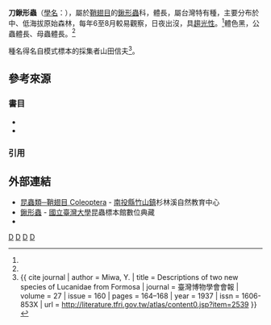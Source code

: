 {{Speciesbox
| taxon = Dorcus yamadai
| image = Dorcus yamadai (28050167752).jpg
| image_width = 260px
| image_caption = 雄蟲，攝於[[高雄|高雄]][[關山越嶺古道#中之關古道|中之關]]
| authority = ([[三輪勇四郎|Miwa]], 1934)
| synonyms =
*''Hemisodorcus yamadai'' {{small|Schenk, 2000}}
*''Macrodorcus yamadai'' {{small|Miwa, 1937}}
*''Nipponodorcus rubrofemoratus yamadai'' {{small|(Miwa, 1937)}}
|synonyms_ref=<ref name="taubif-namecode-422483"/>
}}
'''刀鍬形蟲'''（[[學名|學名]]：''{{sname|Dorcus yamadai}}''），屬於[[鞘翅目|鞘翅目]]的[[鍬形蟲|鍬形蟲]]科，體長{{convert|24|-|62|mm}}，屬台灣特有種，主要分布於中、低海拔原始森林，每年6至8月較易觀察，日夜出沒，具[[趨光性|趨光性]]。<ref name="taubif-namecode-422483"/>{{sfn|楊維晟|2008|p=34}}{{r|digitalarchives-46-d4-7f}}{{r|digitalarchives-46-d4-82}}體色黑，公蟲體長{{convert|26|-|62|mm}}、母蟲體長{{convert|24|-|38|mm}}。<ref name="TaiBNET-422483"/>

種名得名自模式標本的採集者山田信夫<ref name = Miwa>{{ cite journal | author = Miwa, Y. | title = Descriptions of two new species of Lucanidae from Formosa | journal = 臺灣博物學會會報 | volume = 27 | issue = 160 | pages = 164–168 | year = 1937 | issn = 1606-853X | url = http://literature.tfri.gov.tw/atlas/content0.jsp?item=2539 }}</ref>。

== 參考來源 ==
===書目===
*{{clref|楊維晟|2008|ref= {{cite isbn| 9789862162491 | ref= harv | noedit}}}}
*{{clref|張永仁|2006|ref= {{cite isbn|9573257831|ref=harv|noedit}}}}

===引用===
{{reflist|1|
refs= 
<ref name="taubif-namecode-422483">{{cite web |url=http://taibif.org.tw/taibif_search/species_detail.php?name_code=422483 |title=Dorcus yamadai (Miwa, 1937) 刀鍬形蟲 |publisher=台灣生物多樣性資訊入口網-TaiBIF |accessdate=2015-10-12 }}；2015-10-01日之前的前端介面舊版：{{cite web |url=http://taibif.tw/zh/namecode/422483 |title=Dorcus yamadai (Miwa, 1937) 刀鍬形蟲 |publisher=台灣生物多樣性資訊入口網-TaiBIF |accessdate=2015-08-19 |archiveurl=https://archive.is/20150819030816/http://taibif.tw/zh/namecode/422483 |archivedate=2015-08-19 |deadurl=yes }}</ref>
<ref name="TaiBNET-422483">{{TaiBNET| id =422483 | zh = 刀鍬形蟲 | binomial = Dorcus yamadai | accessdate =2015-08-19}}</ref>
<ref name="digitalarchives-46-d4-7f">{{cite web |url= http://catalog.digitalarchives.tw/item/00/46/d4/7f.html |title= Dorcus yamada Miwa, 1937 |publisher= [[數位典藏|數位典藏]]與數位學習國家型科技計畫 |accessdate= 2015-08-19 |archive-date= 2016-03-04 |archive-url= https://web.archive.org/web/20160304120825/http://catalog.digitalarchives.tw/item/00/46/d4/7f.html |dead-url= no }}</ref>
<ref name="digitalarchives-46-d4-82">{{cite web |url= http://catalog.digitalarchives.tw/item/00/46/d4/82.html |title= Dorcus yamada Miwa, 1937 |publisher= [[數位典藏|數位典藏]]與數位學習國家型科技計畫 |accessdate= 2015-08-19 |archive-date= 2016-03-04 |archive-url= https://web.archive.org/web/20160304075259/http://catalog.digitalarchives.tw/item/00/46/d4/82.html |dead-url= no }}</ref>
}}

== 外部連結 ==
*[https://web.archive.org/web/20160304080857/http://nature.goto307.com.tw/data.php?id=2&cate=234 昆蟲類─鞘翅目 Coleoptera] - [[南投縣|南投縣]][[竹山鎮_(台灣)|竹山鎮]]杉林溪自然教育中心
*[https://web.archive.org/web/20150326221140/http://www.imdap.entomol.ntu.edu.tw/CommonInsect.php?CIindex=categorylist&L=C&CC_ID=110 鍬形蟲] - [[國立臺灣大學|國立臺灣大學]]昆蟲標本館數位典藏
*{{cite web |url= http://recreation.forest.gov.tw/epaper/epaper_97067.htm |title= 台灣10處森林遊樂區，鍬形蟲分布狀況表 |work= 台灣山林悠遊網電子報 |publisher= [[行政院農業委員會林務局|行政院農業委員會林務局]] |accessdate= 2015-08-25 |archive-url= https://web.archive.org/web/20160304092825/http://recreation.forest.gov.tw/epaper/epaper_97067.htm |archive-date= 2016-03-04 |dead-url= yes }}

{{commonscat|Dorcus yamadai}}
{{taxonbar}}
[[Category:_1937年描述的昆虫|D]]
[[Category:大鍬形蟲屬|D]]
[[Category:台灣特有種|D]]
[[Category:台灣昆蟲|D]]